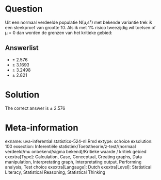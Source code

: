 Question
========

Uit een normaal verdeelde populatie N(µ,s²) met bekende variantie trek ik een steekproef van grootte 10. Als ik met 1% risico tweezijdig wil toetsen of µ = 0 dan worden de grenzen van het kritieke gebied: 

Answerlist
----------
* &#177; 2.576
* &#177; 3.1693
* &#177; 3.2498
* &#177; 2.821

Solution
========

The correct answer is  &#177; 2.576 

Meta-information
================
exname: uva-inferential statistics-524-nl.Rmd 
extype: schoice 
exsolution: 100 
exsection: Inferentiële statistiek/Toetstheorie/z-test/(normaal verdeeld/mu onbekend/sigma bekend)/Kritieke waarde / kritiek gebied
exextra[Type]: Calculation, Case, Conceptual, Creating graphs, Data manipulation, Interpretating graph, Interpretating output, Performing analysis, Test choice 
exextra[Langauge]: Dutch 
exextra[Level]: Statistical Literacy, Statistical Reasoning, Statistical Thinking 
